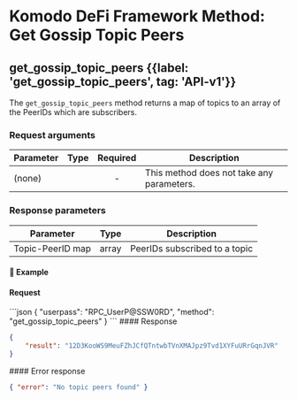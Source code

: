 
# Komodo DeFi Framework Method: Get Gossip Topic Peers

## get\_gossip\_topic\_peers {{label: 'get_gossip_topic_peers', tag: 'API-v1'}}

The `get_gossip_topic_peers` method returns a map of topics to an array of the PeerIDs which are subscribers.

### Request arguments

| Parameter | Type | Required | Description                               |
| --------- | ---- | :------: | ----------------------------------------- |
| (none)    |      |     -    | This method does not take any parameters. |

### Response parameters

| Parameter        | Type  | Description                   |
| ---------------- | ----- | ----------------------------- |
| Topic-PeerID map | array | PeerIDs subscribed to a topic |

#### 📌 Example

#### Request

<CodeGroup title="get_gossip_topic_peers" tag="POST" label="get_gossip_topic_peers" mm2MethodDecorate="true">
  ```json
  {
    "userpass": "RPC_UserP@SSW0RD",
    "method": "get_gossip_topic_peers"
  }
  ```
</CodeGroup>

<CollapsibleSection expandedText="Hide Response" collapsedText="Show Response">
  #### Response

  ```json
  {
      "result": "12D3KooWS9MeuFZhJCfQTntwbTVnXMAJpz9Tvd1XYFuURrGqnJVR"
  }
  ```
</CollapsibleSection>

<CollapsibleSection expandedText="Hide Error Response" collapsedText="Show Error Response">
  #### Error response

  ```json
  { "error": "No topic peers found" }
  ```
</CollapsibleSection>
